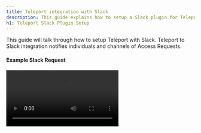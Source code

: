 ```yaml
---
title: Teleport integration with Slack
description: This guide explains how to setup a Slack plugin for Teleport for privilege elevation approvals.
h1: Teleport Slack Plugin Setup
---
```


This guide will talk through how to setup Teleport with Slack. Teleport to Slack integration notifies individuals and channels of Access Requests.

#### Example Slack Request

<video controls>
  <source
    src="../../../img/enterprise/plugins/slack/slack.mp4"
    type="video/mp4"
  />

  <source
    src="../../../img/enterprise/plugins/slack/slack.webm"
    type="video/webm"
  />

  Your browser does not support the video tag.
</video>

## Setup

### Prerequisites

This guide assumes that you have:

- A running Teleport Cluster.
- Admin privileges with access to `tctl`.
- Slack Admin Privileges to create an app and install it to your workspace.

Teleport Cloud requires connecting through the proxy service (`mytenant.teleport.sh:443`).
If you want the Slack plugin to connect through the web port (`teleport.example.com:443`) follow the Teleport Cloud instructions.
OpenSource and Enterprise installations can connect to the auth service (`auth.example.com:3025`) directly.


## Installing the Teleport Slack Plugin

We recommend installing the Teleport Plugins alongside the Teleport Proxy. This is an ideal
location as plugins have a low memory footprint, and will require both public internet access
and Teleport Auth access. We currently only provide linux-amd64 binaries, you can also compile
these plugins from [source](https://github.com/gravitational/teleport-plugins/tree/master/access/slack).

**Install the plugin**

<Tabs>
<TabItem label="Download">
  ```code
  $ curl -L -O https://get.gravitational.com/teleport-access-slack-v(=teleport.version=)-linux-amd64-bin.tar.gz
  $ tar -xzf teleport-access-slack-v(=teleport.version=)-linux-amd64-bin.tar.gz
  ```
  Run `./teleport-access-slack/install`, or manually place `./teleport-access-slack/teleport-slack`
  into an appropriate location within the sytem's PATH. e.g. `/usr/bin`, `/usr/local/bin`.
  ```
  $ cd teleport-access-slack
  $ sudo ./install
  ```
</TabItem>
<TabItem label="From Source">
  To install from source you need `git` and `go >= (=teleport.golang=)` installed.

  ```code
  # Checkout teleport-plugins
  $ git clone https://github.com/gravitational/teleport-plugins.git
  $ cd teleport-plugins/access/slack
  $ make
```
  Place `./teleport-access-slack/teleport-slack` into an appropriate location within the sytem's PATH. e.g. `/usr/bin`, `/usr/local/bin`.
</TabItem>
</Tabs>

#### Create User and Role for the plugin

<Tabs>
  <TabItem label="OpenSource, Enterprise" scope={["oss","enterprise"]}>
Log into the Teleport Authentication Server, this is where you normally run `tctl`. Create a
new user and role that only has API access to the `access_request` API. The below script
will create a yaml resource file for a new user and role.
</TabItem>
  <TabItem label="Cloud" scope={["cloud"]}>

The Teleport Cloud requires authenticating with a role that has [`impersonation`](https://goteleport.com/docs/access-controls/guides/impersonation/)
rights and can create the `access-plugin` role and user. Login in with `tsh` with a user that has this role or has a role with these allows.
```
kind: role
version: v5
metadata:
  name: plugin-admin
spec:
  allow:
    impersonate:
      roles:
      - access-plugin
      users:
      - access-plugin
    rules:
      - resources: ['roles']
        verbs: ['create','update','read','list','delete']
      - resources: ['user']
        verbs: ['create','update','read','list','delete']

```
  </TabItem>
  
</Tabs>

Create a non-interactive bot `access-plugin` user and role.

```yaml
kind: user
version: v2
metadata:
  name: access-plugin
spec:
  roles: ['access-plugin']
---
kind: role
version: v5
metadata:
  name: access-plugin
spec:
  allow:
    rules:
      - resources: ['access_request']
        verbs: ['list', 'read']
      - resources: ['access_plugin_data']
        verbs: ['update']
```

Here and below follow along and create yaml resources using `tctl create -f`:

```
$ tctl create -f access.yaml
```

<Admonition type="tip">
  If you're using other plugins, you might want to create different users and roles for different plugins
</Admonition>

#### Export access-plugin Certificates

The Teleport Slack plugin uses the `access-plugin` user when sending requests to the 
Teleport Auth server. To include the user's credentials in Teleport API requests, we 
generate TLS and SSH certificates for the user, using [`tctl auth sign`](../../setup/reference/cli.mdx#tctl-auth-sign).

```code
$ tctl auth sign --user=access-plugin --out="access-plugin.pem" --ttl=2190h
# ...
# create a data directory to hold certificate files for the plugin.
$ sudo mkdir -p /var/lib/teleport/plugins/slack
$ sudo mv access-plugin.pem /var/lib/teleport/plugins/slack/access-plugin.pem
```

The above sequence should generate one PEM encoded file with the `access-plugin` user's certificates
and place it in "/var/lib/teleport/plugins/slack" where we can reference it when [configuring the plugin](#configuring-teleport-slack-plugin).

<Admonition
  type="note"
  title="Certificate Lifetime"
>
  By default, [`tctl auth sign`](../../setup/reference/cli.mdx#tctl-auth-sign) produces certificates with a relatively short lifetime.
  For production deployments, the `--ttl` flag can be used to ensure a more practical certificate lifetime. `--ttl=8760h` exports a 1 year token.
</Admonition>

### Create Slack App

You'll need to:

1. Create a new app, pick a name and select a workspace it belongs to.
2. Add OAuth Scopes. This is required by Slack for the app to be installed — we'll only need a single scope to post messages to your Slack account.
3. Obtain OAuth token

#### Creating a New Slack app

Visit [https://api.slack.com/apps](https://api.slack.com/apps) to create a new Slack App.

**App Name:** Teleport<br/>
**Development Slack Workspace:** Pick the workspace you'd like the requests to show up in. <br/>
**App Icon:** <a href="../../../img/enterprise/plugins/teleport_bot@2x.png" download>Download Teleport Bot Icon</a>

![Create Slack App](../../../img/enterprise/plugins/slack/Create-a-Slack-App.png)

#### Selecting OAuth Scopes

On the App screen, go to “OAuth and Permissions” under Features in the sidebar menu. Then scroll to Scopes, and add `chat:write, incoming-webhook, users:read, users:read.email` scopes so that our plugin can post messages to your Slack channels.

![API Scopes](../../../img/enterprise/plugins/slack/api-scopes.png)

#### Obtain OAuth Token

![OAuth Tokens](../../../img/enterprise/plugins/slack/OAuth.png)

#### Add to Workspace

![OAuth Tokens](../../../img/enterprise/plugins/slack/Slackbot-Permissions.png)
After adding to the workspace, you still need to invite the bot to the channel. Do this by using the @ command,
and inviting them to the channel.
![Invite bot to channel](../../../img/enterprise/plugins/slack/invite-user-to-team.png)

### Configuring Teleport Slack Plugin

Teleport Slack uses a config file in TOML format. Generate a boilerplate config by
running the following command and place it in the `/etc` directory where it can be
read by the plugin.

```code
$ teleport-slack configure > teleport-slack.toml
$ sudo mv teleport-slack.toml /etc
```

#### Editing the config file

We need to edit the config files with values specific to your Teleport and Slack App intances.

Open the config file we just generated - `/etc/teleport-slack.toml` - and you should see the following fields which we need to edit.

**`[teleport]`**

This section is used to connect to your Teleport Auth Server.

`addr`: set this to the your Auth Server address, Reverse Tunnel address,
or Proxy address. This address must be reachable from the Teleport Slack Plugin.

<Admonition
  type="note"
  title="Cloud Proxy Address"
>
  For Teleport Cloud, the Auth Server must be reached through the Teleport Proxy address. e.g. "teleport.example.com:443".
</Admonition>

`identity`: set this to the path to the identity file generated in the [export certificates](#export-access-plugin-certificates) section.

```toml
identity = "/var/lib/teleport/plugins/slack/access-plugin.pem"
```
 
**`[slack]`**

This section is used to connect to your Slack workspace.

`token`: set this to the token found in the [Obtain OAuth Token](#obtain-oauth-token) section

**`[role_to_recipients]`**

This section is used to configure where the plugin will send access requests
in the Slack workspace.

Provide one or more mappings from a role to recipient(s). Each recipient must be a slack email or channel. Example:

```toml
[role_to_recipients]
# A wildcard `*` entry must be provided to map un-entered roles to default recipients.
"*" = ["admin@email.com", "admin-slack-channel"]
"dev" = "dev-slack-channel"
```

**`[log]`**

This section can be changed to change the plugin's logging attributes.

`output`: where to output logs - can be set to `stdout`, `stderr`, or a log folder.

`severity`: what severity to log with - can be `INFO`, `ERROR`, `DEBUG`, or `WARN`.

In Slack section, use the OAuth token provided by Slack.

## Test Run

Assuming that Teleport is running, you've created the Slack app, and the plugin is
configured, you can now run the plugin and test the workflow!

```code
$ teleport-slack start
```

If everything works fine, the log output should look like this:

```code
$ teleport-slack start
INFO   Starting Teleport Access Slack Plugin 7.2.1: slack/app.go:80
INFO   Plugin is ready slack/app.go:101
```

### Testing the approval workflow

Create an access request with and check if the plugin works as expected with the following steps.

### Creating an access request

<Tabs>
<TabItem label="As admin">
  A Teleport admin can create an access request for another user with `tctl`.
  ```code
  # Replace USERNAME with a Teleport local user, and TARGET_ROLE with a Teleport Role
  $ tctl request create USERNAME --roles=TARGET_ROLE
  ```
</TabItem>
<TabItem label="As user">
  Users can use `tsh` to create an access request and login with approved roles.
  ```code
  # Replace TARGET_ROLE with a Teleport Role
  $ tsh request new --roles=TARGET_ROLE
  Seeking request approval... (id: 8f77d2d1-2bbf-4031-a300-58926237a807)
  ```
</TabItem>
</Tabs>

The configured slack recipients should receive a new message notification of a new pending request.

### Resolve the request

<Tabs>
<TabItem label="As admin">
  ```code
  # Replace REQUEST_ID with the id of the request
  $ tctl request approve REQUEST_ID
  $ tctl request deny REQUEST_ID
  ```
</TabItem>
<TabItem label="As user">
  ```code
  # Replace REQUEST_ID with the id of the request
  $ tsh request review --approve REQUEST_ID
  $ tsh request review --deny REQUEST_ID
  ```
</TabItem>
</Tabs>

Once the request is resolved, the slack bot will make an emoji reaction of ✅ or ❌ on the slack 
message depending on the new resolve state.

### Setup with SystemD

In production, we recommend starting teleport plugin daemon via an init system like systemd .
Here's the recommended Teleport Plugin service unit file for systemd:

```ini
(!examples/systemd/plugins/teleport-slack.service!)
```

Save this as `teleport-slack.service`.

## Audit Log

The plugin will let anyone with access to the Slack Channel so it's
important to review Teleport' audit log.

## Feedback

If you have any issues with this plugin please create an [issue here](https://github.com/gravitational/teleport-plugins/issues/new).

